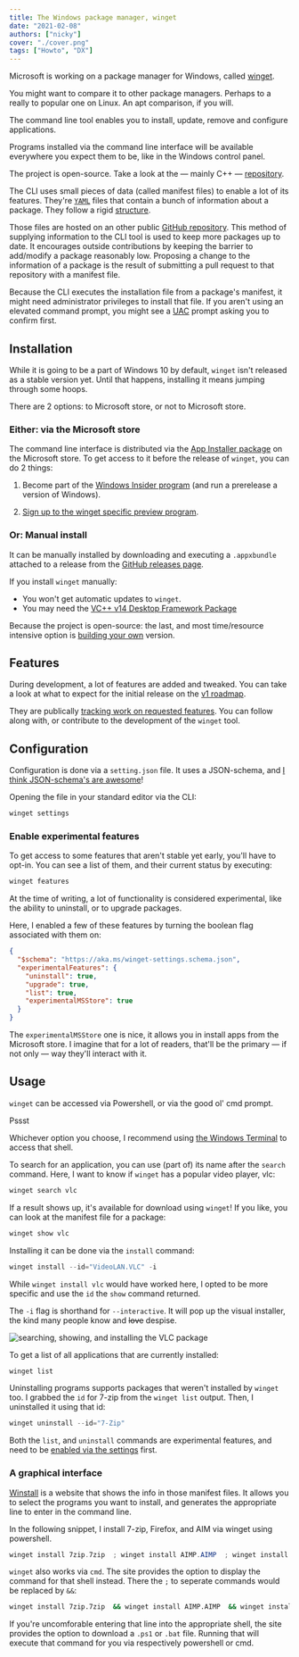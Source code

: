```yaml
---
title: The Windows package manager, winget
date: "2021-02-08"
authors: ["nicky"]
cover: "./cover.png"
tags: ["Howto", "DX"]
---
```



Microsoft is working on a package manager for Windows, called [winget](https://docs.microsoft.com/en-us/windows/package-manager/winget/).

You might want to compare it to other package managers.
Perhaps to a really to popular one on Linux.
An <Sound fileName="rimshot.mp3" label="Rimshot sound effect">apt</Sound> comparison, if you will.

The command line tool enables you to install, update, remove and configure applications.

Programs installed via the command line interface will be available everywhere you expect them to be, like in the Windows control panel.

The project is open-source. Take a look at the &mdash; mainly C++ &mdash; [repository](https://github.com/microsoft/winget-cli).

The CLI uses small pieces of data (called manifest files) to enable a lot of its features.
They're [`YAML`](https://en.wikipedia.org/wiki/YAML) files that contain a bunch of information about a package.
They follow a rigid [structure](https://github.com/microsoft/winget-cli/blob/master/doc/ManifestSpecv0.1.md).

Those files are hosted on an other public [GitHub repository](https://github.com/microsoft/winget-pkgs).
This method of supplying information to the CLI tool is used to keep more packages up to date.
It encourages outside contributions by keeping the barrier to add/modify a package reasonably low.
Proposing a change to the information of a package is the result of submitting a pull request to that repository with a manifest file.

<Aside variant="info">

Because the CLI executes the installation file from a package's manifest, it might need administrator privileges to install that file.
If you aren't using an elevated command prompt,
you might see a [UAC](https://en.wikipedia.org/wiki/User_Account_Control) prompt asking you to confirm first.

</Aside>

## Installation

While it is going to be a part of Windows 10 by default, `winget` isn't released as a stable version yet.
Until that happens, installing it means jumping through some hoops.

There are 2 options: to Microsoft store, or not to Microsoft store.

### Either: via the Microsoft store

The command line interface is distributed via the [App Installer package](https://www.microsoft.com/en-us/p/app-installer/9nblggh4nns1) on the Microsoft store.
To get access to it before the release of `winget`, you can do 2 things:

1. Become part of the [Windows Insider program](https://insider.windows.com/en-us/) (and run a prerelease a version of Windows).

2. [Sign up to the winget specific preview program](http://aka.ms/winget-InsiderProgram).

### Or: Manual install

It can be manually installed by downloading and executing a `.appxbundle` attached to a release from the [GitHub releases page](https://github.com/microsoft/winget-cli/releases).

<Aside variant="danger">

If you install `winget` manually:

- You won't get automatic updates to `winget`.
- You may need the [VC++ v14 Desktop Framework Package](https://docs.microsoft.com/en-us/troubleshoot/cpp/c-runtime-packages-desktop-bridge#how-to-install-and-update-desktop-framework-packages)

</Aside>

Because the project is open-source: the last, and most time/resource intensive option is [building your own](https://github.com/microsoft/winget-cli#building-the-client) version.

## Features

During development, a lot of features are added and tweaked.
You can take a look at what to expect for the initial release on the [v1 roadmap](https://github.com/microsoft/winget-cli/blob/master/doc/windows-package-manager-v1-roadmap.md).

They are publically [tracking work on requested features](https://github.com/microsoft/winget-cli/projects/1).
You can follow along with, or contribute to the development of the `winget` tool.

## Configuration

Configuration is done via a `setting.json` file.
It uses a JSON-schema, and [I think JSON-schema's are awesome](/blog/json-schema)!

Opening the file in your standard editor via the CLI:

```powershell
winget settings
```

### Enable experimental features

To get access to some features that aren't stable yet early, you'll have to opt-in.
You can see a list of them, and their current status by executing:

```powershell
winget features
```

At the time of writing, a lot of functionality is considered experimental, like the ability to uninstall, or to upgrade packages.

Here, I enabled a few of these features by turning the boolean flag associated with them on:

```json title=settings.json
{
  "$schema": "https://aka.ms/winget-settings.schema.json",
  "experimentalFeatures": {
    "uninstall": true,
    "upgrade": true,
    "list": true,
    "experimentalMSStore": true
  }
}
```

The `experimentalMSStore` one is nice, it allows you in install apps from the Microsoft store.
I imagine that for a lot of readers, that'll be the primary &mdash; if not only &mdash; way they'll interact with it.

## Usage

`winget` can be accessed via Powershell, or via the good ol' cmd prompt.

<Aside>

<Sound fileName="psst.mp3" label="attention grabbing whisper">
  Pssst
</Sound>

Whichever option you choose, I recommend using [the Windows Terminal](/blog/windows-terminal)
to access that shell.

</Aside>

To search for an application, you can use (part of) its name after the `search` command.
Here, I want to know if `winget` has a popular video player, vlc:

```powershell
winget search vlc
```

If a result shows up, it's available for download using `winget`!
If you like, you can look at the manifest file for a package:

```powershell
winget show vlc
```

Installing it can be done via the `install` command:

```powershell
winget install --id="VideoLAN.VLC" -i
```

While `winget install vlc` would have worked here,
I opted to be more specific and use the `id` the `show` command returned.

The `-i` flag is shorthand for `--interactive`.
It will pop up the visual installer, the kind many people know and ~~love~~ despise.

![searching, showing, and installing the VLC package](./search-show-install.png)

To get a list of all applications that are currently installed:

```powershell
winget list
```

Uninstalling programs supports packages that weren't installed by `winget` too.
I grabbed the `id` for 7-zip from the `winget list` output.
Then, I uninstalled it using that id:

```powershell
winget uninstall --id="7-Zip"
```

<Aside>

Both the `list`, and `uninstall` commands are experimental features,
and need to be [enabled via the settings](#enable-experimetal-features) first.

</Aside>

### A graphical interface

[Winstall](https://winstall.app/) is a website that shows the info in those manifest files.
It allows you to select the programs you want to install, and generates the appropriate line to enter in the command line.

In the following snippet, I install 7-zip, Firefox, and AIM via winget using powershell.

```powershell
winget install 7zip.7zip  ; winget install AIMP.AIMP  ; winget install Mozilla.Firefox
```

<Aside variant="info">

`winget` also works via `cmd`.
The site provides the option to display the command for that shell instead.
There the `;` to seperate commands would be replaced by `&&`:

```cmd
winget install 7zip.7zip  && winget install AIMP.AIMP  && winget install Mozilla.Firefox
```

</Aside>

If you're uncomforable entering that line into the appropriate shell,
the site provides the option to download a `.ps1` or `.bat` file.
Running that will execute that command for you via respectively powershell or cmd.
